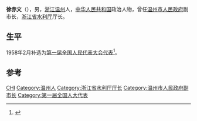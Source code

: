 '''徐赤文'''（{{bd|1887年||1964年}}），男，[[浙江|浙江]][[温州|温州]]人，[[中华人民共和国|中华人民共和国]]政治人物，曾任[[温州市人民政府|温州市人民政府]]副市长，[[浙江省水利厅|浙江省水利厅]]厅长。

== 生平 ==
1958年2月补选为[[第一届全国人民代表大会代表名单|第一届全国人民代表大会代表]]<ref>{{cite book|author=全国人民代表大会常务委员会办公厅|title=中华人民共和国第一届全国人民代表大会代表名单|year=1955年|publisher=全国人民代表大会常务委员会办公厅|url=http://book.ucdrs.superlib.net/views/specific/2929/bookDetail.jsp?dxNumber=000005772167&d=546843D0AE2464CD1C95896344A85614&fenlei=04070402|access-date=2015-01-25|archive-date=2019-01-24|archive-url=https://web.archive.org/web/20190124105450/http://book.ucdrs.superlib.net/views/specific/2929/bookDetail.jsp?dxNumber=000005772167&d=546843D0AE2464CD1C95896344A85614&fenlei=04070402|dead-url=no}}</ref>。

== 参考 ==
{{reflist}}

{{中国政治人物小作品}}

{{Authority control}}
{{DEFAULTSORT:Xu徐}}
[[Category:徐姓|CHI]]
[[Category:温州人|Category:温州人]]
[[Category:浙江省水利厅厅长|Category:浙江省水利厅厅长]]
[[Category:温州市人民政府副市长|Category:温州市人民政府副市长]]
[[Category:第一届全国人大代表|Category:第一届全国人大代表]]